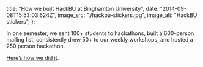   title: "How we built HackBU at Binghamton University",
  date: "2014-09-08T15:53:03.624Z",
  image_src: "./hackbu-stickers.jpg",
  image_alt: "HackBU stickers",
};

In one semester, we sent 100+ students to hackathons, built a 600-person mailing list, consistently drew 50+ to our weekly workshops, and hosted a 250 person hackathon.

[Here’s how we did it](https://medium.com/@danoc/how-we-built-hackbu-at-binghamton-university-9a637371a476).
